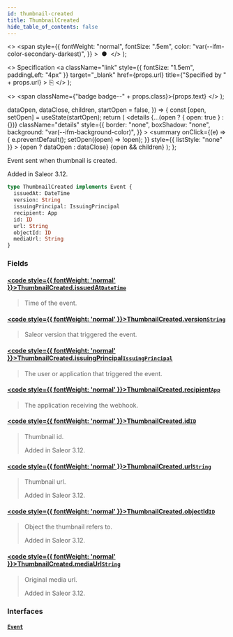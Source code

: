 ```yaml
---
id: thumbnail-created
title: ThumbnailCreated
hide_table_of_contents: false
---
```


  <>
    <span
      style={{
        fontWeight: "normal",
        fontSize: ".5em",
        color: "var(--ifm-color-secondary-darkest)",
      }}
    >
      &nbsp;●&nbsp;
    </span>
  </>
);

  <>
    Specification
    <a
      className="link"
      style={{ fontSize: "1.5em", paddingLeft: "4px" }}
      target="\_blank"
      href={props.url}
      title={"Specified by " + props.url}
    >
      ⎘
    </a>
  </>
);

  <>
    <span className={"badge badge--" + props.class}>{props.text}</span>
  </>
);


  dataOpen,
  dataClose,
  children,
  startOpen = false,
}) => {
  const [open, setOpen] = useState(startOpen);
  return (
    <details
      {...(open ? { open: true } : {})}
      className="details"
      style={{
        border: "none",
        boxShadow: "none",
        background: "var(--ifm-background-color)",
      }}
    >
      <summary
        onClick={(e) => {
          e.preventDefault();
          setOpen((open) => !open);
        }}
        style={{ listStyle: "none" }}
      >
        {open ? dataOpen : dataClose}
      </summary>
      {open && children}
    </details>
  );
};

Event sent when thumbnail is created.

Added in Saleor 3.12.

```graphql
type ThumbnailCreated implements Event {
  issuedAt: DateTime
  version: String
  issuingPrincipal: IssuingPrincipal
  recipient: App
  id: ID
  url: String
  objectId: ID
  mediaUrl: String
}
```

### Fields

#### [<code style={{ fontWeight: 'normal' }}>ThumbnailCreated.<b>issuedAt</b></code>](#)<Bullet />[`DateTime`](../../../api-storefront/miscellaneous/scalars/date-time) <Badge class="secondary" text="scalar"/>

> Time of the event.

#### [<code style={{ fontWeight: 'normal' }}>ThumbnailCreated.<b>version</b></code>](#)<Bullet />[`String`](../../../api-storefront/miscellaneous/scalars/string) <Badge class="secondary" text="scalar"/>

> Saleor version that triggered the event.

#### [<code style={{ fontWeight: 'normal' }}>ThumbnailCreated.<b>issuingPrincipal</b></code>](#)<Bullet />[`IssuingPrincipal`](../../../api-storefront/miscellaneous/unions/issuing-principal) <Badge class="secondary" text="union"/>

> The user or application that triggered the event.

#### [<code style={{ fontWeight: 'normal' }}>ThumbnailCreated.<b>recipient</b></code>](#)<Bullet />[`App`](../../../api-storefront/apps/objects/app) <Badge class="secondary" text="object"/>

> The application receiving the webhook.

#### [<code style={{ fontWeight: 'normal' }}>ThumbnailCreated.<b>id</b></code>](#)<Bullet />[`ID`](../../../api-storefront/miscellaneous/scalars/id) <Badge class="secondary" text="scalar"/>

> Thumbnail id.
>
> Added in Saleor 3.12.

#### [<code style={{ fontWeight: 'normal' }}>ThumbnailCreated.<b>url</b></code>](#)<Bullet />[`String`](../../../api-storefront/miscellaneous/scalars/string) <Badge class="secondary" text="scalar"/>

> Thumbnail url.
>
> Added in Saleor 3.12.

#### [<code style={{ fontWeight: 'normal' }}>ThumbnailCreated.<b>objectId</b></code>](#)<Bullet />[`ID`](../../../api-storefront/miscellaneous/scalars/id) <Badge class="secondary" text="scalar"/>

> Object the thumbnail refers to.
>
> Added in Saleor 3.12.

#### [<code style={{ fontWeight: 'normal' }}>ThumbnailCreated.<b>mediaUrl</b></code>](#)<Bullet />[`String`](../../../api-storefront/miscellaneous/scalars/string) <Badge class="secondary" text="scalar"/>

> Original media url.
>
> Added in Saleor 3.12.

### Interfaces

#### [`Event`](../../../api-storefront/miscellaneous/interfaces/event) <Badge class="secondary" text="interface"/>

>
